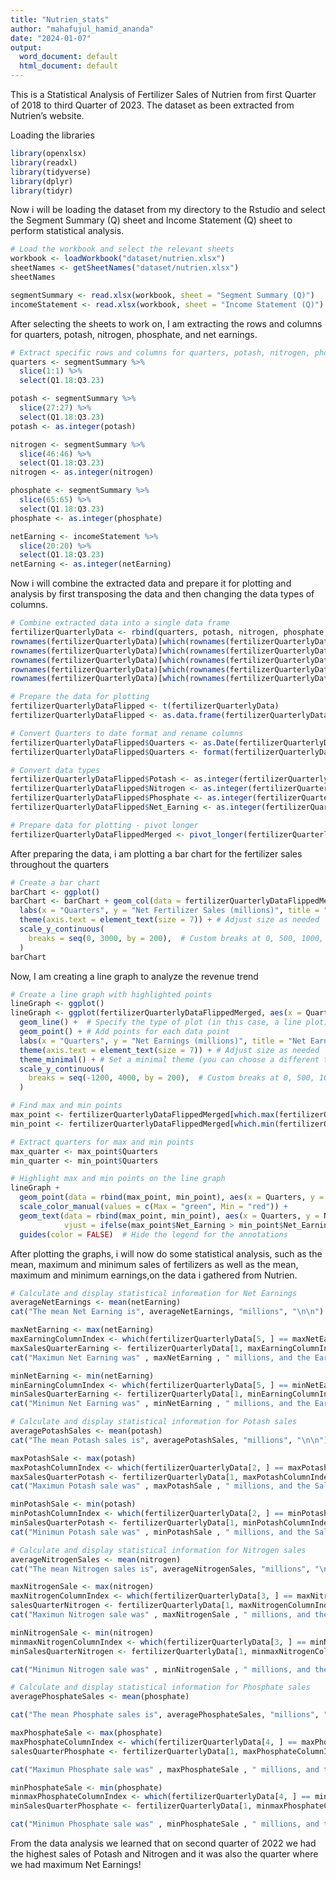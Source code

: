 ---
title: "Nutrien_stats"
author: "mahafujul_hamid_ananda"
date: "2024-01-07"
output:
  word_document: default
  html_document: default
---

This is a Statistical Analysis of Fertilizer Sales of Nutrien from first Quarter of 2018 to third Quarter of 2023. The dataset as been extracted from Nutrien's website.

Loading the libraries

```{r}
library(openxlsx)
library(readxl)
library(tidyverse)
library(dplyr)
library(tidyr)
```


Now i will be loading the dataset from my directory to the Rstudio and select the Segment Summary (Q) sheet and Income Statement (Q) sheet to perform statistical analysis.


```{r}
# Load the workbook and select the relevant sheets
workbook <- loadWorkbook("dataset/nutrien.xlsx")
sheetNames <- getSheetNames("dataset/nutrien.xlsx")
sheetNames

segmentSummary <- read.xlsx(workbook, sheet = "Segment Summary (Q)")
incomeStatement <- read.xlsx(workbook, sheet = "Income Statement (Q)")

```


After selecting the sheets to work on, I am extracting the rows and columns for quarters, potash, nitrogen, phosphate, and net earnings.

```{r}
# Extract specific rows and columns for quarters, potash, nitrogen, phosphate, and net earnings
quarters <- segmentSummary %>%
  slice(1:1) %>% 
  select(Q1.18:Q3.23)

potash <- segmentSummary %>%
  slice(27:27) %>%
  select(Q1.18:Q3.23)
potash <- as.integer(potash)

nitrogen <- segmentSummary %>%
  slice(46:46) %>%
  select(Q1.18:Q3.23)
nitrogen <- as.integer(nitrogen)

phosphate <- segmentSummary %>%
  slice(65:65) %>%
  select(Q1.18:Q3.23)
phosphate <- as.integer(phosphate)

netEarning <- incomeStatement %>%
  slice(20:20) %>%
  select(Q1.18:Q3.23)
netEarning <- as.integer(netEarning)

```

Now i will combine the extracted data and prepare it for plotting and analysis by first transposing the data and then changing the data types of columns.

```{r}
# Combine extracted data into a single data frame
fertilizerQuarterlyData <- rbind(quarters, potash, nitrogen, phosphate, netEarning)
rownames(fertilizerQuarterlyData)[which(rownames(fertilizerQuarterlyData) == "1")] <- "Quarters"
rownames(fertilizerQuarterlyData)[which(rownames(fertilizerQuarterlyData) == "2")] <- "Potash"
rownames(fertilizerQuarterlyData)[which(rownames(fertilizerQuarterlyData) == "3")] <- "Nitrogen"
rownames(fertilizerQuarterlyData)[which(rownames(fertilizerQuarterlyData) == "4")] <- "Phosphate"
rownames(fertilizerQuarterlyData)[which(rownames(fertilizerQuarterlyData) == "5")] <- "Net_Earning"

# Prepare the data for plotting
fertilizerQuarterlyDataFlipped <- t(fertilizerQuarterlyData)
fertilizerQuarterlyDataFlipped <- as.data.frame(fertilizerQuarterlyDataFlipped)

# Convert Quarters to date format and rename columns
fertilizerQuarterlyDataFlipped$Quarters <- as.Date(fertilizerQuarterlyDataFlipped$Quarters, format="%m/%d/%Y")
fertilizerQuarterlyDataFlipped$Quarters <- format(fertilizerQuarterlyDataFlipped$Quarters, "%Y-%m")

# Convert data types
fertilizerQuarterlyDataFlipped$Potash <- as.integer(fertilizerQuarterlyDataFlipped$Potash)
fertilizerQuarterlyDataFlipped$Nitrogen <- as.integer(fertilizerQuarterlyDataFlipped$Nitrogen)
fertilizerQuarterlyDataFlipped$Phosphate <- as.integer(fertilizerQuarterlyDataFlipped$Phosphate)
fertilizerQuarterlyDataFlipped$Net_Earning <- as.integer(fertilizerQuarterlyDataFlipped$Net_Earning)

# Prepare data for plotting - pivot longer
fertilizerQuarterlyDataFlippedMerged <- pivot_longer(fertilizerQuarterlyDataFlipped, cols = c("Potash","Nitrogen","Phosphate"), names_to= "Fertilizer", values_to =  "Sales" )


```

After preparing the data, i am plotting a bar chart for the fertilizer sales throughout the quarters

```{r echo=FALSE,message=FALSE, fig.height=8, fig.width=14, fig.show='hold'}
# Create a bar chart
barChart <- ggplot()
barChart <- barChart + geom_col(data = fertilizerQuarterlyDataFlippedMerged, aes(x = Quarters, y = Sales, fill= Fertilizer ), position =  "dodge" ) +
  labs(x = "Quarters", y = "Net Fertilizer Sales (millions)", title = "Net Fertilizer Sales Over Quarters") +
  theme(axis.text = element_text(size = 7)) + # Adjust size as needed
  scale_y_continuous(
    breaks = seq(0, 3000, by = 200),  # Custom breaks at 0, 500, 1000, 1500, 2000, 2500, 3000
  )
barChart
```


Now, I am creating a line graph to analyze the revenue trend

```{r echo=FALSE,message=FALSE, fig.height=8, fig.width=14, fig.show='hold'}
# Create a line graph with highlighted points
lineGraph <- ggplot()
lineGraph <- ggplot(fertilizerQuarterlyDataFlippedMerged, aes(x = Quarters, y = Net_Earning, group=1)) +
  geom_line() +  # Specify the type of plot (in this case, a line plot)
  geom_point() + # Add points for each data point
  labs(x = "Quarters", y = "Net Earnings (millions)", title = "Net Earnings Over Quarters") +  # Label axes and title
  theme(axis.text = element_text(size = 7)) + # Adjust size as needed
  theme_minimal() + # Set a minimal theme (you can choose a different theme based on your preference)
  scale_y_continuous(
    breaks = seq(-1200, 4000, by = 200),  # Custom breaks at 0, 500, 1000, 1500, 2000, 2500, 3000
  )

# Find max and min points
max_point <- fertilizerQuarterlyDataFlippedMerged[which.max(fertilizerQuarterlyDataFlippedMerged$Net_Earning), ]
min_point <- fertilizerQuarterlyDataFlippedMerged[which.min(fertilizerQuarterlyDataFlippedMerged$Net_Earning), ]

# Extract quarters for max and min points
max_quarter <- max_point$Quarters
min_quarter <- min_point$Quarters

# Highlight max and min points on the line graph
lineGraph +
  geom_point(data = rbind(max_point, min_point), aes(x = Quarters, y = Net_Earning, color = c("Max", "Min")), size = 3) +
  scale_color_manual(values = c(Max = "green", Min = "red")) +
  geom_text(data = rbind(max_point, min_point), aes(x = Quarters, y = Net_Earning, label = Net_Earning),
            vjust = ifelse(max_point$Net_Earning > min_point$Net_Earning, -0.5, 1.5), hjust = ifelse(max_point$Net_Earning > min_point$Net_Earning, 1.5, -0.5), size = 3, color = c("green", "red")) +
  guides(color = FALSE)  # Hide the legend for the annotations

```

After plotting the graphs, i will now do some statistical analysis, such as the mean, maximum and minimum sales of fertilizers as well as the mean, maximum and minimum earnings,on the data i gathered from Nutrien.

```{r}

# Calculate and display statistical information for Net Earnings
averageNetEarnings <- mean(netEarning)
cat("The mean Net Earning is", averageNetEarnings, "millions", "\n\n")

maxNetEarning <- max(netEarning)
maxEarningColumnIndex <- which(fertilizerQuarterlyData[5, ] == maxNetEarning)
maxSalesQuarterEarning <- fertilizerQuarterlyData[1, maxEarningColumnIndex]
cat("Maximun Net Earning was" , maxNetEarning , " millions, and the Earning Quarter is" , maxSalesQuarterEarning, "\n\n" )

minNetEarning <- min(netEarning)
minEarningColumnIndex <- which(fertilizerQuarterlyData[5, ] == minNetEarning)
minSalesQuarterEarning <- fertilizerQuarterlyData[1, minEarningColumnIndex]
cat("Minimun Net Earning was" , minNetEarning , " millions, and the Earning Quarter is" , minSalesQuarterEarning, "\n\n" )

# Calculate and display statistical information for Potash sales
averagePotashSales <- mean(potash)
cat("The mean Potash sales is", averagePotashSales, "millions", "\n\n")

maxPotashSale <- max(potash)
maxPotashColumnIndex <- which(fertilizerQuarterlyData[2, ] == maxPotashSale)
maxSalesQuarterPotash <- fertilizerQuarterlyData[1, maxPotashColumnIndex]
cat("Maximun Potash sale was" , maxPotashSale , " millions, and the Sales Quarter is" , maxSalesQuarterPotash, "\n\n" )

minPotashSale <- min(potash)
minPotashColumnIndex <- which(fertilizerQuarterlyData[2, ] == minPotashSale)
minSalesQuarterPotash <- fertilizerQuarterlyData[1, minPotashColumnIndex]
cat("Minimun Potash sale was" , minPotashSale , " millions, and the Sales Quarter is" , minSalesQuarterPotash, "\n\n")

# Calculate and display statistical information for Nitrogen sales
averageNitrogenSales <- mean(nitrogen)
cat("The mean Nitrogen sales is", averageNitrogenSales, "millions", "\n\n")

maxNitrogenSale <- max(nitrogen)
maxNitrogenColumnIndex <- which(fertilizerQuarterlyData[3, ] == maxNitrogenSale)
salesQuarterNitrogen <- fertilizerQuarterlyData[1, maxNitrogenColumnIndex]
cat("Maximun Nitrogen sale was" , maxNitrogenSale , " millions, and the Sales Quarter is" , salesQuarterNitrogen, "\n\n" )

minNitrogenSale <- min(nitrogen)
minmaxNitrogenColumnIndex <- which(fertilizerQuarterlyData[3, ] == minNitrogenSale)
minSalesQuarterNitrogen <- fertilizerQuarterlyData[1, minmaxNitrogenColumnIndex]

cat("Minimun Nitrogen sale was" , minNitrogenSale , " millions, and the Sales Quarter is" , minSalesQuarterNitrogen, "\n\n" )

# Calculate and display statistical information for Phosphate sales
averagePhosphateSales <- mean(phosphate)

cat("The mean Phosphate sales is", averagePhosphateSales, "millions", "\n\n")

maxPhosphateSale <- max(phosphate)
maxPhosphateColumnIndex <- which(fertilizerQuarterlyData[4, ] == maxPhosphateSale)
salesQuarterPhosphate <- fertilizerQuarterlyData[1, maxPhosphateColumnIndex]

cat("Maximun Phosphate sale was" , maxPhosphateSale , " millions, and the Sales Quarter is" , salesQuarterPhosphate, "\n\n" )

minPhosphateSale <- min(phosphate)
minmaxPhosphateColumnIndex <- which(fertilizerQuarterlyData[4, ] == minPhosphateSale)
minSalesQuarterPhosphate <- fertilizerQuarterlyData[1, minmaxPhosphateColumnIndex]

cat("Minimun Phosphate sale was" , minPhosphateSale , " millions, and the Sales Quarter is" , minSalesQuarterPhosphate, "\n\n" )

```

From the data analysis we learned that on second quarter of 2022 we had the highest sales of Potash and Nitrogen and it was also the quarter where we had maximum Net Earnings!

